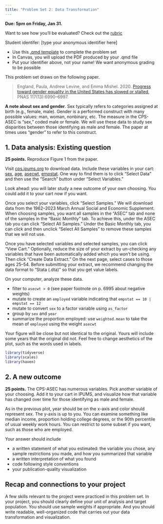 ```yaml
---
title: "Problem Set 2: Data Transformation"
---
```


**Due: 5pm on Friday, Jan 31.**

::: {.callout-note}
Want to see how you'll be evaluated? Check out the [rubric](https://docs.google.com/forms/d/e/1FAIpQLSfl7t-b4nPRIzIy9C3KBjTnBUGSfwTo7gW8-l2BjyQN3sZwdQ/viewform?usp=dialog)
:::

Student identifer: [type your anonymous identifier here]

- Use this [.qmd template](../assets/pset2/pset2.qmd) to complete the problem set
- In Canvas, you will upload the PDF produced by your .qmd file
- Put your identifier above, not your name! We want anonymous grading to be possible

This problem set draws on the following paper.

> England, Paula, Andrew Levine, and Emma Mishel. 2020. [Progress toward
> gender equality in the United States has slowed or
> stalled,](https://www.pnas.org/doi/full/10.1073/pnas.1918891117) PNAS
> 117(13):6990–6997.

**A note about sex and gender**. Sex typically refers to categories assigned at birth (e.g., female, male). Gender is a performed construct with many possible values: man, woman, nonbinary, etc. The measure in the CPS-ASEC is "sex," coded male or female. We will use these data to study sex disparities between those identifying as male and female. The paper at times uses "gender" to refer to this construct.

## 1. Data analysis: Existing question

**25 points.** Reproduce Figure 1 from the paper.

Visit [cps.ipums.org](https://cps.ipums.org/cps/) to download data. Include these variables in your cart: [sex](https://cps.ipums.org/cps-action/variables/SEX), [age](https://cps.ipums.org/cps-action/variables/AGE), [asecwt](https://cps.ipums.org/cps-action/variables/ASECWT), [empstat](https://cps.ipums.org/cps-action/variables/EMPSTAT). One way to find them is to click "Select Data" and then use the "Search" button under "Select Variables."

::: {.callout-tip}
Look ahead: you will later study a new outcome of your own choosing. You could add it to your cart now if you want.
:::

Once you select your variables, click "Select Samples." We will download data from the 1962--2023 March Annual Social and Economic Supplement. When choosing samples, you want all samples in the "ASEC" tab and none of the samples in the "Basic Monthly" tab. To achieve this, under the ASEC tab you can click "Select All Samples." Under the Basic Monthly tab, you can click and then unclick "Select All Samples" to remove these samples that we will not use.

Once you have selected variables and selected samples, you can click "View Cart." Optionally, reduce the size of your extract by un-checking any variables that have been automatically added which you won't be using. Then click "Create Data Extract." On the next page, select cases to those ages 25--54. Before submitting your extract, we recommend changing the data format to "Stata (.dta)" so that you get value labels.

On your computer, analyze these data.

- filter to `asecwt > 0` (see paper footnote on p. 6995 about negative weights)
- mutate to create an `employed` variable indicating that `empstat == 10 | empstat == 12`
- mutate to convert `sex` to a factor variable using `as_factor`
- group by `sex` and `year`
- summarize the proportion employed: use `weighted.mean` to take the mean of `employed` using the weight `asecwt`

Your figure will be close but not identical to the original. Yours will include some years that the original did not. Feel free to change aesthetics of the plot, such as the words used in labels.

```r
library(tidyverse)
library(scales)
library(haven)
```

## 2. A new outcome

**25 points.** The CPS-ASEC has numerous variables. Pick another variable of your choosing. Add it to your cart in IPUMS, and visualize how that variable has changed over time for those identifying as male and female.

As in the previous plot, year should be on the x-axis and color should represent sex. The y-axis is up to you. You can examine something like median income, proportion holding college degrees, or the 90th percentile of usual weekly work hours. You can restrict to some subset if you want, such as those who are employed.

Your answer should include

- a written statement of what you estimated: the variable you chose, any sample restrictions you made, and how you summarized that variable
- a written interpretation of what you found
- code following style conventions
- your publication-quality visualization

## Recap and connections to your project

A few skills relevant to the project were practiced in this problem set. In your project, you should clearly define your unit of analysis and target population. You should use sample weights if appropriate. And you should write readable, well-organized code that carries out your data transformation and visualization.

